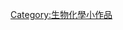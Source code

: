 {{WPSS-cat}}
{{Stub Category
|article=[[蛋白质|蛋白质]]
|newstub=protein-stub
|category=蛋白质
}}
{{Hidden category}}

{{CategoryTOC}}

[[Category:生物化學小作品|Category:生物化學小作品]]